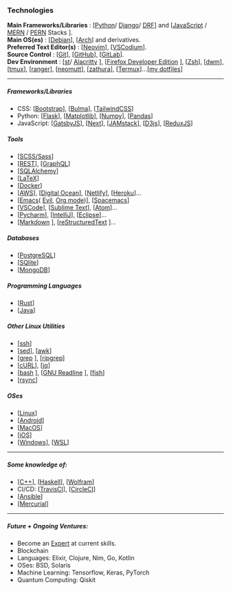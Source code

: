 
<Head title="Technologies" />

### Technologies

__Main Frameworks/Libraries__ : [[Python](https://python.org/)/ [Django](https://github.com/django/django)/ [DRF](https://github.com/encode/django-rest-framework)] and [[JavaScript](https://developer.mozilla.org/en-US/docs/Web/javascript) / [MERN](https://www.startpage.com/do/metasearch.pl?query=MERN%20stack) / [PERN](https://www.startpage.com/do/metasearch.pl?query=PERN%20stack)  Stacks ].  
__Main OS(es)__ : [[Debian](https://www.debian.org/)], [[Arch](https://www.archlinux.org/)] and derivatives.  
__Preferred Text Editor(s)__ : [[Neovim](https://github.com/neovim/neovim)], [[VSCodium](https://github.com/VSCodium/vscodium)].  
__Source Control__ : [[Git](https://git-scm.com)], [[GitHub](https://github.com)], [[GitLab](https://gitlab.com)].  
__Dev Environment__ : [[st](https://st.suckless.org/)/ [Alacritty](https://github.com/alacritty/alacritty) ], [[Firefox Developer Edition](https://www.mozilla.org/en-US/firefox/developer/) ], [[Zsh](https://github.com/zsh-users/zsh/)], [[dwm](https://dwm.suckless.org)], [[tmux](https://github.com/tmux/tmux)], [[ranger](https://github.com/ranger/ranger)], [[neomutt](https://github.com/neomutt/neomutt)], [[zathura](https://github.com/pwmt/zathura)], [[Termux](https://github.com/termux/)]...[[my dotfiles](https://github.com/rsapkf/dotfiles)]  

---

##### Frameworks/Libraries
- CSS: [[Bootstrap](https://github.com/twbs/bootstrap/)], [[Bulma](https://github.com/jgthms/bulma/)], [[TailwindCSS](https://github.com/tailwindcss/tailwindcss)]
- Python: [[Flask](https://github.com/pallets/flask)], [[Matplotlib](https://github.com/matplotlib/matplotlib/)], [[Numpy](https://github.com/numpy/numpy/)], [[Pandas](https://github.com/pandas-dev/pandas/)]
- JavaScript: [[GatsbyJS](https://github.com/gatsbyjs/gatsby)], [[Next](https://github.com/vercel/next.js/)], [[JAMstack](https://jamstack.org/)], [[D3js](https://github.com/d3/d3/)], [[ReduxJS](https://github.com/reduxjs/redux)]

##### Tools
- [[SCSS/Sass](https://sass-lang.com/)]
- [[REST](https://www.django-rest-framework.org/)], [[GraphQL](https://github.com/graphql)]
- [[SQLAlchemy](https://www.sqlalchemy.org/)]
- [[LaTeX](https://www.latex-project.org/)]
- [[Docker](https://github.com/docker)]
- [[AWS](https://aws.amazon.com/)], [[Digital Ocean](https://www.digitalocean.com/)], [[Netlify](https://www.netlify.com/)], [[Heroku](https://www.heroku.com/)]...
- [[Emacs](https://www.gnu.org/software/emacs/)( [Evil](https://github.com/emacs-evil/evil), [Org mode](https://orgmode.org/))], [[Spacemacs](https://github.com/syl20bnr/spacemacs)]
- [[VSCode](https://github.com/microsoft/vscode)], [[Sublime Text](https://www.sublimetext.com/)], [[Atom](https://atom.io/)]...
- [[Pycharm](https://www.jetbrains.com/pycharm/)], [[IntelliJ](https://www.jetbrains.com/idea/)], [[Eclipse](https://www.eclipse.org/)]...
- [[Markdown](https://daringfireball.net/projects/markdown/) ], [[reStructuredText](https://docutils.sourceforge.io/rst.html) ]...

##### Databases
- [[PostgreSQL](https://postgresql.org/)]
- [[SQlite](https://sqlite.org/index.html)]
- [[MongoDB](https://www.mongodb.com/)]

##### Programming Languages
- [[Rust](https://www.rust-lang.org/)]
- [[Java](https://docs.oracle.com/en/java/)]

##### Other Linux Utilities
- [[ssh](https://www.openssh.com/)]
- [[sed](https://www.gnu.org/software/sed/manual/sed.html)], [[awk](https://www.gnu.org/software/gawk/manual/gawk.html)]
- [[grep](https://www.gnu.org/software/grep/manual/grep.html) ], [[ripgrep](https://github.com/BurntSushi/ripgrep)]
- [[cURL](https://curl.haxx.se/)], [[jq](https://github.com/stedolan/jq)]
- [[bash](https://www.gnu.org/software/bash/manual/bash.html) ], [[GNU Readline](https://tiswww.case.edu/php/chet/readline/rltop.html) ], [[fish](https://github.com/fish-shell/fish-shell)]
- [[rsync](https://rsync.samba.org/documentation.html)]

##### OSes
- [[Linux](https://www.linuxfoundation.org/projects/linux/)]
- [[Android](https://www.android.com/)]
- [[MacOS](https://www.apple.com/macos)]
- [[iOS](https://www.apple.com/ios)]
- [[Windows](https://docs.microsoft.com/en-us/windows/)], [[WSL](https://docs.microsoft.com/en-us/windows/wsl/about)]

---

##### Some knowledge of:
- [[C++](https://isocpp.org/)], [[Haskell](https://www.haskell.org/)], [[Wolfram](https://www.wolfram.com/language/)]
- CI/CD: [[TravisCI](https://travis-ci.com/)], [[CircleCI](https://circleci.com/)]
- [[Ansible](https://github.com/ansible/ansible)]
- [[Mercurial](https://www.mercurial-scm.org/)]

---

##### Future + Ongoing Ventures:
- Become an [Expert](https://en.wikipedia.org/wiki/Expert) at current skills.
- Blockchain
- Languages: Elixir, Clojure, Nim, Go, Kotlin
- OSes: BSD, Solaris
- Machine Learning: Tensorflow, Keras, PyTorch
- Quantum Computing: Qiskit

<LastUpdatedPages date="March 13, 2020"/>